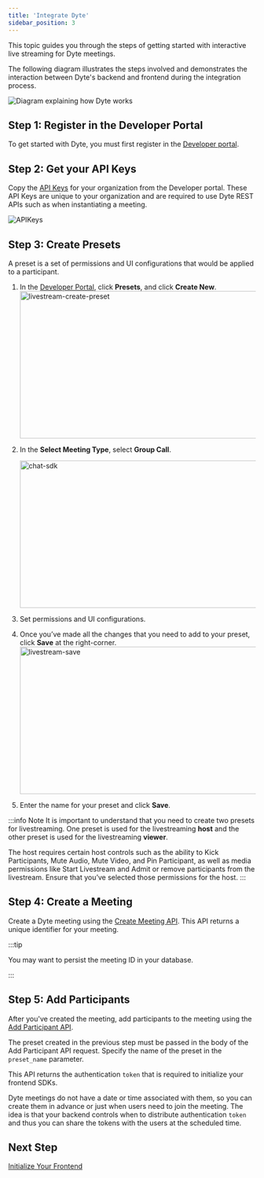 ```yaml
---
title: 'Integrate Dyte'
sidebar_position: 3
---
```


This topic guides you through the steps of getting started with interactive live streaming for Dyte meetings.

The following diagram illustrates the steps involved and demonstrates the interaction between Dyte's backend and frontend during the integration process.

![Diagram explaining how Dyte works](/static/home/how-dyte-works-v2.png)

## Step 1: Register in the Developer Portal

To get started with Dyte, you must first register in the [Developer portal](https://dev.dyte.io).

## Step 2: Get your API Keys

Copy the [API Keys](https://dev.dyte.io/apikeys) for your organization from
the Developer portal. These API Keys are unique to your organization and are
required to use Dyte REST APIs such as when instantiating a meeting.

![APIKeys](/static/home/api-keys.png)

## Step 3: Create Presets

A preset is a set of permissions and UI configurations that would be
applied to a participant.

1. In the [Developer Portal](https://dev.dyte.io/), click **Presets**, and click **Create New**.
   <img
     src="/static/livestreaming/createpreset.png"
     width="600"
     height="300"
     alt="livestream-create-preset"
     className="livestrem-create-preset"
   />
2. In the **Select Meeting Type**, select **Group Call**.

   <img
     src="/static/guides/add-preset-live-video.png"
     width="600"
     height="300"
     alt="chat-sdk"
     className="add-preset-live-video"
   />

3. Set permissions and UI configurations.

4. Once you’ve made all the changes that you need to add to your preset, click **Save** at the right-corner.
   <img
     src="/static/livestreaming/savepreset.png"
     width="600"
     height="300"
     alt="livestream-save"
     className="livestream-save-preset"
   />
5. Enter the name for your preset and click **Save**.

:::info Note
It is important to understand that you need to create two presets for livestreaming. One preset is used for the livestreaming **host** and the other preset is used for the livestreaming **viewer**.

The host requires certain host controls such as the ability to Kick Participants, Mute Audio, Mute Video, and Pin Participant, as well as media permissions like Start Livestream and Admit or remove participants from the livestream. Ensure that you’ve selected those permissions for the host.
:::

## Step 4: Create a Meeting

Create a Dyte meeting using the
[Create Meeting API](/api#/operations/create_meeting). This API returns a
unique identifier for your meeting. <br/>

:::tip

You may want to persist the meeting ID in your database.

:::

## Step 5: Add Participants

After you've created the meeting, add participants to the meeting using the [Add Participant API](/api#/operations/add_participant).

The preset created in the previous step must be passed in the body of the Add Participant API request. Specify the name of the preset in the `preset_name` parameter.

This API returns the authentication `token` that is required to initialize your frontend SDKs.

Dyte meetings do not have a date or time associated with them, so you can create
them in advance or just when users need to join the meeting. The idea is that
your backend controls when to distribute authentication `token` and thus you can share the
tokens with the users at the scheduled time.

## Next Step

[Initialize Your Frontend](/guides/livestream/quickstart)
